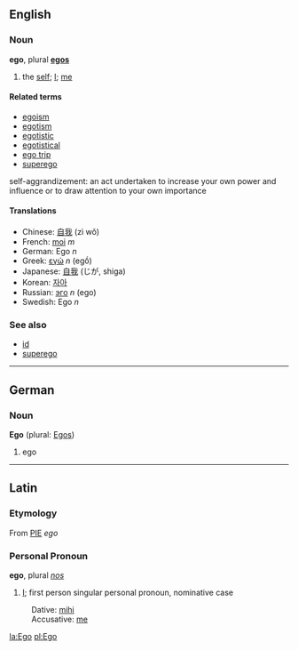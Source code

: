 ==English==
===Noun===
'''ego''', plural '''[[egos]]'''

# the [[self]]; [[I]]; [[me]]

====Related terms====
*[[egoism]]
*[[egotism]]
*[[egotistic]]
*[[egotistical]]
*[[ego trip]]
*[[superego]]
self-aggrandizement: an act undertaken to increase your own power and influence or to draw attention to your own importance

====Translations====
*Chinese: [[自我]] (zì wǒ)
*French: [[moi]] ''m''
*German: Ego ''n''
*Greek: [[εγώ]] ''n'' (egṓ)
*Japanese: [[自我]] (じが, shiga)
*Korean: [[자아]]
*Russian: [[эго]] ''n'' (ego)
*Swedish: Ego ''n''

===See also===
*[[id]]
*[[superego]]

----

==German==
===Noun===
'''Ego''' (plural: [[Egos]])

# ego

----

==Latin==
===Etymology===
From [[PIE]] ''ego''

===Personal Pronoun===
'''ego''', plural ''[[nos]]''

# [[I]]; first person singular personal pronoun, nominative case

:Dative: [[mihi]]
:Accusative: [[me]]

[[la:Ego]]
[[pl:Ego]]